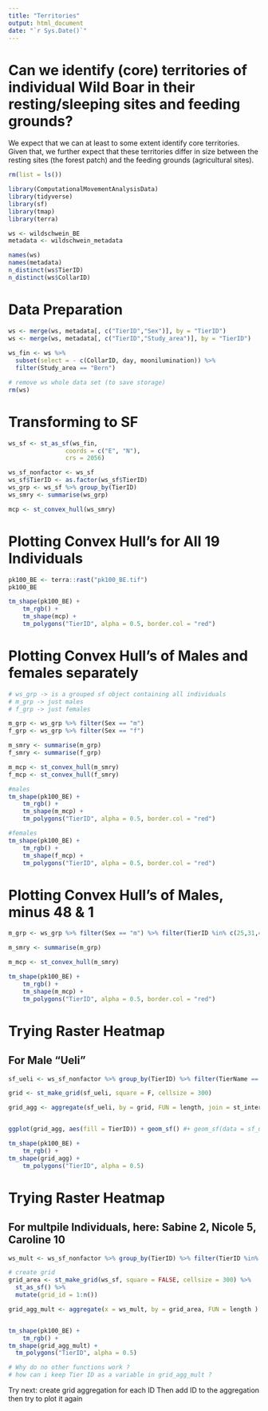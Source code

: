 ```yaml
---
title: "Territories"
output: html_document
date: "`r Sys.Date()`"
---
```


# Can we identify (core) territories of individual Wild Boar in their resting/sleeping sites and feeding grounds?

We expect that we can at least to some extent identify core territories. Given that, we further expect that these territories differ in size between the resting sites (the forest patch) and the feeding grounds (agricultural sites).


```r
rm(list = ls())
```

```r
library(ComputationalMovementAnalysisData)
library(tidyverse)
library(sf)
library(tmap)
library(terra)

```

```r
ws <- wildschwein_BE
metadata <- wildschwein_metadata
```

```r
names(ws)
names(metadata)
n_distinct(ws$TierID)
n_distinct(ws$CollarID)
```
# Data Preparation
```r
ws <- merge(ws, metadata[, c("TierID","Sex")], by = "TierID")
ws <- merge(ws, metadata[, c("TierID","Study_area")], by = "TierID")
  
ws_fin <- ws %>% 
  subset(select = - c(CollarID, day, moonilumination)) %>% 
  filter(Study_area == "Bern")
```

```r
# remove ws whole data set (to save storage)
rm(ws)

```



# Transforming to SF
```r
ws_sf <- st_as_sf(ws_fin,
                coords = c("E", "N"), 
                crs = 2056)
```

```r
ws_sf_nonfactor <- ws_sf
ws_sf$TierID <- as.factor(ws_sf$TierID)
ws_grp <- ws_sf %>% group_by(TierID)
ws_smry <- summarise(ws_grp)

mcp <- st_convex_hull(ws_smry)

```




# Plotting Convex Hull's for All 19 Individuals
```r
pk100_BE <- terra::rast("pk100_BE.tif")
pk100_BE
```

```r
tm_shape(pk100_BE) + 
    tm_rgb() +
    tm_shape(mcp) +
    tm_polygons("TierID", alpha = 0.5, border.col = "red")

```



# Plotting Convex Hull's of Males and females separately
```r
# ws_grp -> is a grouped sf object containing all individuals
# m_grp -> just males
# f_grp -> just females

m_grp <- ws_grp %>% filter(Sex == "m")
f_grp <- ws_grp %>% filter(Sex == "f")

m_smry <- summarise(m_grp)
f_smry <- summarise(f_grp)

m_mcp <- st_convex_hull(m_smry)
f_mcp <- st_convex_hull(f_smry)
```


```r
#males
tm_shape(pk100_BE) + 
    tm_rgb() +
    tm_shape(m_mcp) +
    tm_polygons("TierID", alpha = 0.5, border.col = "red")
```


```r
#females
tm_shape(pk100_BE) + 
    tm_rgb() +
    tm_shape(f_mcp) +
    tm_polygons("TierID", alpha = 0.5, border.col = "red")
```


# Plotting Convex Hull's of Males, minus 48 & 1
```r
m_grp <- ws_grp %>% filter(Sex == "m") %>% filter(TierID %in% c(25,31,40,97))

m_smry <- summarise(m_grp)

m_mcp <- st_convex_hull(m_smry)

tm_shape(pk100_BE) + 
    tm_rgb() +
    tm_shape(m_mcp) +
    tm_polygons("TierID", alpha = 0.5, border.col = "red")
```


# Trying Raster Heatmap 
## For Male "Ueli"

```r
sf_ueli <- ws_sf_nonfactor %>% group_by(TierID) %>% filter(TierName == "Ueli")

```


```r

grid <- st_make_grid(sf_ueli, square = F, cellsize = 300)

grid_agg <- aggregate(sf_ueli, by = grid, FUN = length, join = st_intersects) %>% select(TierID)


ggplot(grid_agg, aes(fill = TierID)) + geom_sf() #+ geom_sf(data = sf_ueli, inherit.aes = FALSE)

tm_shape(pk100_BE) + 
    tm_rgb() +
tm_shape(grid_agg) +
    tm_polygons("TierID", alpha = 0.5)
```


# Trying Raster Heatmap 
## For multpile Individuals, here: Sabine 2, Nicole 5, Caroline 10
```r
ws_mult <- ws_sf_nonfactor %>% group_by(TierID) %>% filter(TierID %in% c(2,5,10))
```


```r
# create grid
grid_area <- st_make_grid(ws_sf, square = FALSE, cellsize = 300) %>% 
  st_as_sf() %>% 
  mutate(grid_id = 1:n())

grid_agg_mult <- aggregate(x = ws_mult, by = grid_area, FUN = length ) %>% select(TierID)


tm_shape(pk100_BE) + 
    tm_rgb() +
tm_shape(grid_agg_mult) +
  tm_polygons("TierID", alpha = 0.5)

# Why do no other functions work ?
# how can i keep Tier ID as a variable in grid_agg_mult ?
```

Try next: 
create grid aggregation for each ID
Then add ID to the aggregation
then try to plot it again


```r

```








